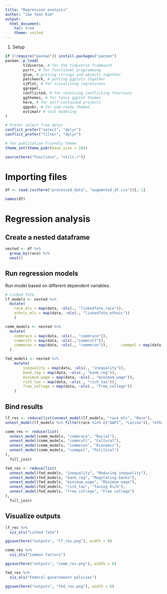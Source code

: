 ```yaml
---
title: "Regression analysis"
author: "Jae Yeon Kim"
output:
  html_document: 
    toc: true
    theme: united
---
```


#. Setup 

```r
if (!require("pacman")) install.packages("pacman")
pacman::p_load(
        tidyverse, # for the tidyverse framework 
        purrr, # for functional programming
        glue, # putting strings and objects together
        patchwork, # putting ggplots together 
        sjPlot, # for visualizing regressions
        ggrepel, 
        conflicted, # for resolving conflicting functions
        ggthemes, # for fancy ggplot themes
        here, # for self-contained projects
        ggpubr, # for pub-ready themes
        estimatr # stat modeling
)

# Prefer select from dplyr 
conflict_prefer("select", "dplyr")
conflict_prefer("filter", "dplyr")

# for publication-friendly theme 
theme_set(theme_pubr(base_size = 10))

source(here("functions", "utils.r"))
```

# Importing files 

```r
df <- read.csv(here("processed_data", "augmented_df.csv"))[,-1]

names(df)
```

# Regression analysis

## Create a nested dataframe 

```r
nested <- df %>%
  group_by(race) %>%
  nest()
```

## Run regression models 

Run model based on different dependent variables.

```r
# Linked fate
lf_models <- nested %>%
  mutate(
    race_mls = map(data, ~ols(., "linkedfate_race")),
    ethnic_mls = map(data, ~ols(., "linkedfate_ethnic"))
    )

comm_models <- nested %>%
  mutate( 
    commrace = map(data, ~ols(., "commrace")),
    commcult = map(data, ~ols(.,"commcult")),
    commecon = map(data, ~ols(., "commecon")),      commpol = map(data, ~ols(.,"commpol"))
  )

fed_models <- nested %>%
    mutate(
        inequality = map(data, ~ols(., "inequality")),
        bank_reg = map(data, ~ols(., "bank_reg")),
        minimum_wage = map(data, ~ols(., "minimum_wage")),
        rich_tax = map(data, ~ols(., "rich_tax")),
        free_college = map(data, ~ols(., "free_college"))
    )
```

## Bind results 

```r
lf_res <- reduce(list(unnest_model(lf_models, "race_mls", "Race"),
unnest_model(lf_models %>% filter(race %in% c("AAPI", "Latino")), "ethnic_mls", "Ethnic")), full_join)

comm_res <- reduce(list(
  unnest_model(comm_models, "commrace", "Racial"),
  unnest_model(comm_models, "commcult", "Cultural"), 
  unnest_model(comm_models, "commecon", "Economic"),
  unnest_model(comm_models, "commpol", "Political")
),
  full_join)

fed_res <- reduce(list(
  unnest_model(fed_models, "inequality", "Reducing inequality"),
  unnest_model(fed_models, "bank_reg", "Regulating banks"),
  unnest_model(fed_models, "minimum_wage", "Minimum wage"),
  unnest_model(fed_models, "rich_tax", "Taxing Rich"),
  unnest_model(fed_models, "free_college", "Free college")
),
  full_join)
```

## Visualize outputs 

```r
lf_res %>%
  viz_ols("Linked fate")

ggsave(here("outputs", "lf_res.png"), width = 8)

comm_res %>%
  viz_ols("Common factors")

ggsave(here("outputs", "comm_res.png"), width = 8)

fed_res %>%
  viz_ols("Federal governmenet policies")

ggsave(here("outputs", "fed_res.png"), width = 8)
```

